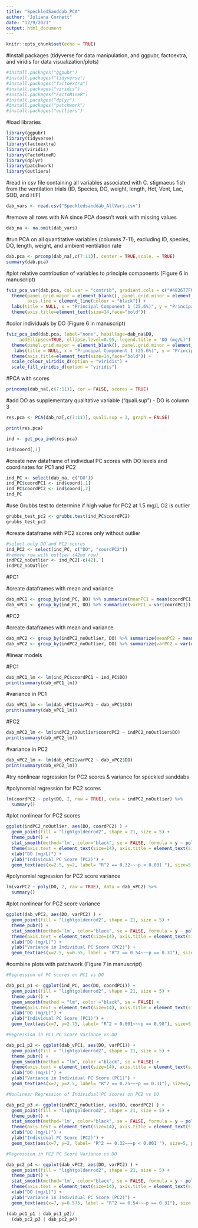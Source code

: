 ```yaml
---
title: "SpeckledSanddab_PCA"
author: "Juliana Cornett"
date: "12/9/2021"
output: html_document
---
```


```r
knitr::opts_chunk$set(echo = TRUE)
```

#install packages (tidyverse for data manipulation, and ggpubr, factoextra, and viridis for data visualization/plots)

```r
#install.packages("ggpubr")
#install.packages("tidyverse")
#install.packages("factoextra")
#install.packages("viridis")
#install.packages("FactoMineR")
#install.pacakges("dplyr")
#install.packages("patchwork")
#install.packages("outliers")
```

#load libraries

```r
library(ggpubr)
library(tidyverse)
library(factoextra)
library(viridis)
library(FactoMineR)
library(dplyr)
library(patchwork)
library(outliers)
```

#read in csv file containing all variables associated with C. stigmaeus fish from the ventilation trials (ID, Species, DO, weight, length, Hct, Vent, Lac, SOD, and HIF)

```r
dab_vars <- read.csv("Speckledsanddab_AllVars.csv")
```

#remove all rows with NA since PCA doesn't work with missing values

```r
dab_na <- na.omit(dab_vars)
```

#run PCA on all quantitative variables (columns 7-11), excluding ID, species, DO, length, weight, and ambient ventilation rate

```r
dab.pca <- prcomp(dab_na[,c(7:11)], center = TRUE,scale. = TRUE)
summary(dab.pca)
```

#plot relative contribution of variables to principle components (Figure 6 in manuscript)

```r
fviz_pca_var(dab.pca, col.var = "contrib", gradient.cols = c("#482677FF", "#20A387FF", "#FDE725FF"), repel = TRUE, legend.title = "Contribution") +
  theme(panel.grid.major = element_blank(), panel.grid.minor = element_blank(), panel.background = element_blank(),
        axis.line = element_line(colour = "black")) +
  labs(title = NULL, x = "Principal Component 1 (25.6%)", y = "Principal Component 2 (24.5%)") +
  theme(axis.title=element_text(size=14,face="bold")) 
```

#color individuals by DO (Figure 6 in manuscript)

```r
fviz_pca_ind(dab.pca, label="none", habillage=dab_na$DO,
     addEllipses=TRUE, ellipse.level=0.95, legend.title = "DO (mg/L)") +
  theme(panel.grid.major = element_blank(), panel.grid.minor = element_blank(), panel.background = element_blank(), axis.line = element_line(colour = "black")) +
   labs(title = NULL, x = "Principal Component 1 (25.6%)", y = "Principal Component 2 (24.5%)") +
  theme(axis.title=element_text(size=14,face="bold")) +
  scale_colour_viridis_d(option = "viridis") +
  scale_fill_viridis_d(option = "viridis") 
```

#PCA with scores

```r
princomp(dab_na[,c(7:11)], cor = FALSE, scores = TRUE)
```

#add DO as supplementary qualitative variable ("quali.sup") - DO is column 3

```r
res.pca <- PCA(dab_na[,c(7:11)], quali.sup = 3, graph = FALSE)
```

```r
print(res.pca)
```

```r
ind <- get_pca_ind(res.pca)
```

```r
ind$coord[,1]
```

#create new dataframe of individual PC scores with DO levels and coordinates for PC1 and PC2

```r
ind_PC <- select(dab_na, c("DO"))
ind_PC$coordPC1 <- ind$coord[,1]
ind_PC$coordPC2 <- ind$coord[,2]
ind_PC
```
#use Grubbs test to determine if high value for PC2 at 1.5 mg/L O2 is outlier

```r
grubbs_test_pc2 <- grubbs.test(ind_PC$coordPC2)
grubbs_test_pc2
```

#create dataframe with PC2 scores only without outlier

```r
#select only DO and PC2 scores
ind_PC2 <- select(ind_PC, c("DO", "coordPC2"))
#remove row with outlier (42nd row)
indPC2_noOutlier <- ind_PC2[-c(42), ]
indPC2_noOutlier
```

#PC1

#create dataframes with mean and variance

```r
dab_mPC1 <- group_by(ind_PC, DO) %>% summarize(meanPC1 = mean(coordPC1))
dab_vPC1 <- group_by(ind_PC, DO) %>% summarize(varPC1 = var(coordPC1))
```

#PC2

#create dataframes with mean and variance

```r
dab_mPC2 <- group_by(indPC2_noOutlier, DO) %>% summarize(meanPC2 = mean(coordPC2))
dab_vPC2 <- group_by(indPC2_noOutlier, DO) %>% summarize(varPC2 = var(coordPC2))
```

#linear models

#PC1

```r
dab_mPC1_lm <- lm(ind_PC$coordPC1 ~ ind_PC$DO)
print(summary(dab_mPC1_lm))
```

#variance in PC1

```r
dab_vPC1_lm <- lm(dab_vPC1$varPC1 ~ dab_vPC1$DO)
print(summary(dab_vPC1_lm))
```

#PC2

```r
dab_mPC2_lm <- lm(indPC2_noOutlier$coordPC2 ~ indPC2_noOutlier$DO)
print(summary(dab_mPC2_lm))
```

#variance in PC2

```r
dab_vPC2_lm <- lm(dab_vPC2$varPC2 ~ dab_vPC2$DO)
print(summary(dab_vPC2_lm))
```

#try nonlinear regression for PC2 scores & variance for speckled sanddabs

#polynomial regression for PC2 scores

```r
lm(coordPC2 ~ poly(DO, 2, raw = TRUE), data = indPC2_noOutlier) %>%
  summary()
```

#plot nonlinear for PC2 scores

```r
ggplot(indPC2_noOutlier, aes(DO, coordPC2) ) +
  geom_point(fill = "lightgoldenrod2", shape = 21, size = 5) +
  theme_pubr() +
  stat_smooth(method='lm', color="black", se = FALSE, formula = y ~ poly(x, 2)) +
  theme(axis.text = element_text(size=14), axis.title = element_text(size=18, face="bold")) +
  xlab("DO (mg/L)") +
  ylab("Individual PC Score (PC2)") +
  geom_text(aes(x=2.5, y=2, label= "R^2 == 0.32~~~p < 0.001 "), size=5, parse = TRUE)
```


#polynomial regression for PC2 score variance

```r
lm(varPC2 ~ poly(DO, 2, raw = TRUE), data = dab_vPC2) %>%
  summary()
```

#plot nonlinear for PC2 score variance

```r
ggplot(dab_vPC2, aes(DO, varPC2) ) +
  geom_point(fill = "lightgoldenrod2", shape = 21, size = 5) +
  theme_pubr() +
  stat_smooth(method='lm', color="black", se = FALSE, formula = y ~ poly(x, 2)) +
  theme(axis.text = element_text(size=14), axis.title = element_text(size=18, face="bold")) +
  xlab("DO (mg/L)") +
  ylab("Variance in Individual PC Score (PC2)") +
  geom_text(aes(x=2.5, y=0.55, label = "R^2 == 0.54~~~p == 0.31"), size = 5, parse = TRUE)
```

#combine plots with patchwork (Figure 7 in manuscript)

```r
#Regression of PC scores on PC1 vs DO

dab_pc1_p1 <- ggplot(ind_PC, aes(DO, coordPC1)) +
  geom_point(fill = "lightgoldenrod2", shape = 21, size = 5) +
  theme_pubr() +
  geom_smooth(method = "lm", color ="black", se = FALSE) +
  theme(axis.text = element_text(size=14), axis.title = element_text(size=18, face="bold")) +
  xlab("DO (mg/L)") +
  ylab("Individual PC Score (PC1)") + 
  geom_text(aes(x=7, y=2.75, label= "R^2 < 0.001~~~p == 0.98"), size=5, parse = TRUE)

#Regression in PC1 PC Score Variance vs DO

dab_pc1_p2 <- ggplot(dab_vPC1, aes(DO, varPC1)) + 
  geom_point(fill = "lightgoldenrod2", shape = 21, size = 5) +
  theme_pubr() +
  geom_smooth(method = "lm", color ="black", se = FALSE) +
  theme(axis.text = element_text(size=14), axis.title = element_text(size=18, face="bold")) +
  xlab("DO (mg/L)") +
  ylab("Variance in Individual PC Score (PC1)") +
  geom_text(aes(x=7, y=2.5, label= "R^2 == 0.25~~~p == 0.31"), size=5, parse = TRUE)

#Nonlinear Regression of Individual PC scores on PC2 vs DO

dab_pc2_p3 <- ggplot(indPC2_noOutlier, aes(DO, coordPC2) ) +
  geom_point(fill = "lightgoldenrod2", shape = 21, size = 5) +
  theme_pubr() +
  stat_smooth(method='lm', color="black", se = FALSE, formula = y ~ poly(x, 2)) +
  theme(axis.text = element_text(size=14), axis.title = element_text(size=18, face="bold")) +
  xlab("DO (mg/L)") +
  ylab("Individual PC Score (PC2)") +
  geom_text(aes(x=7, y=2, label= "R^2 == 0.32~~~p < 0.001 "), size=5, parse = TRUE)

#Regression in PC2 PC Score Variance vs DO

dab_pc2_p4 <- ggplot(dab_vPC2, aes(DO, varPC2) ) +
  geom_point(fill = "lightgoldenrod2", shape = 21, size = 5) +
  theme_pubr() +
  stat_smooth(method='lm', color="black", se = FALSE, formula = y ~ poly(x, 2)) +
  theme(axis.text = element_text(size=14), axis.title = element_text(size=18, face="bold")) +
  xlab("DO (mg/L)") +
  ylab("Variance in Individual PC Score (PC2)") +
  geom_text(aes(x=7, y=0.575, label = "R^2 == 0.54~~~p == 0.31"), size = 5, parse = TRUE)

(dab_pc1_p1 | dab_pc1_p2)/
  (dab_pc2_p3 | dab_pc2_p4)
```
